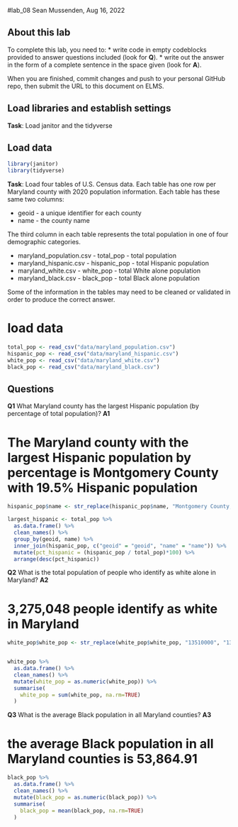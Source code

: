 #lab_08
Sean Mussenden, Aug 16, 2022

## About this lab

To complete this lab, you need to:
* write code in empty codeblocks provided to answer questions included (look for **Q**).
* write out the answer in the form of a complete sentence in the space given (look for **A**).

When you are finished, commit changes and push to your personal GitHub repo, then submit the URL to this document on ELMS.

## Load libraries and establish settings
**Task**: Load janitor and the tidyverse

## Load data

```r
library(janitor)
library(tidyverse)
```


**Task**: Load four tables of U.S. Census data.  Each table has one row per Maryland county with 2020 population information.  Each table has these same two columns:

* geoid - a unique identifier for each county
* name - the county name

The third column in each table represents the total population in one of four demographic categories.

* maryland_population.csv - total_pop - total population 
* maryland_hispanic.csv - hispanic_pop - total Hispanic population
* maryland_white.csv - white_pop - total White alone population
* maryland_black.csv - black_pop - total Black alone population

Some of the information in the tables may need to be cleaned or validated in order to produce the correct answer.  

# load data

```r

total_pop <- read_csv("data/maryland_population.csv")
hispanic_pop <- read_csv("data/maryland_hispanic.csv")
white_pop <- read_csv("data/maryland_white.csv")
black_pop <- read_csv("data/maryland_black.csv")

```


## Questions

**Q1**  What Maryland county has the largest Hispanic population (by percentage of total population)? 
**A1** 

# The Maryland county with the largest Hispanic population by percentage is Montgomery County with 19.5% Hispanic population
```r
hispanic_pop$name <- str_replace(hispanic_pop$name, "Montgomery County,Maryland", "Montgomery County, Maryland")

largest_hispanic <- total_pop %>%
  as.data.frame() %>%
  clean_names() %>%
  group_by(geoid, name) %>%
  inner_join(hispanic_pop, c("geoid" = "geoid", "name" = "name")) %>%
  mutate(pct_hispanic = (hispanic_pop / total_pop)*100) %>%
  arrange(desc(pct_hispanic))

```


**Q2**  What is the total population of people who identify as white alone in Maryland? 
**A2**  

# 3,275,048 people identify as white in Maryland

```r
white_pop$white_pop <- str_replace(white_pop$white_pop, "13510000", "13510")


white_pop %>%
  as.data.frame() %>%
  clean_names() %>%
  mutate(white_pop = as.numeric(white_pop)) %>%
  summarise(
    white_pop = sum(white_pop, na.rm=TRUE)
  )


```


**Q3** What is the average Black population in all Maryland counties? 
**A3** 

# the average Black population in all Maryland counties is 53,864.91

```r


black_pop %>%
  as.data.frame() %>%
  clean_names() %>%
  mutate(black_pop = as.numeric(black_pop)) %>%
  summarise(
    black_pop = mean(black_pop, na.rm=TRUE)
  )

```

